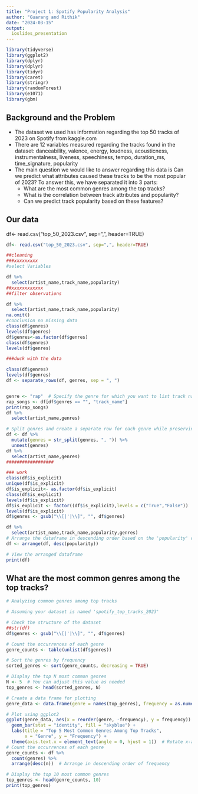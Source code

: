 ```yaml
---
title: "Project 1: Spotify Popularity Analysis"
author: "Guarang and Rithik"
date: "2024-03-15"
output:
  ioslides_presentation
---
```

```r
library(tidyverse)
library(ggplot2)
library(dplyr)
library(dplyr)
library(tidyr)
library(caret)
library(stringr)
library(randomForest)
library(e1071)
library(gbm)

```

## Background and the Problem
- The dataset we used has information regarding the top 50 tracks of 2023 on Spotify from kaggle.com
- There are 12 variables measured regarding the tracks found in the dataset: danceability, valence, energy, loudness, acousticness, instrumentalness, liveness, speechiness, tempo, duration_ms, time_signature, popularity
- The main question we would like to answer regarding this data is Can we predict what attributes caused these tracks to be the most popular of 2023? To answer this, we have separated it into 3 parts:
     - What are the most common genres among the top tracks?
     - What is the correlation between track attributes and popularity?
     - Can we predict track popularity based on these features?

## Our data

df<- read.csv("top_50_2023.csv", sep=",", header=TRUE)


```r
df<- read.csv("top_50_2023.csv", sep=",", header=TRUE)

```


```r
##cleaning 
###xxxxxxxxx
#select Variables 

df %>%
  select(artist_name,track_name,popularity) 
##xxxxxxxxxxxx
##filter observations 

df %>%
  select(artist_name,track_name,popularity) 
na.omit()
#conclusion no missing data 
class(df$genres)
levels(df$genres)
df$genres<-as.factor(df$genres)
class(df$genres)
levels(df$genres)

###duck with the data 

class(df$genres)
levels(df$genres)
df <- separate_rows(df, genres, sep = ", ")


genre <- "rap"  # Specify the genre for which you want to list track names
rap_songs <- df[df$genres == "", "track_name"]
print(rap_songs)
df %>%
  select(artist_name,genres) 

# Split genres and create a separate row for each genre while preserving song and artist information
df <- df %>%
  mutate(genres = str_split(genres, ", ")) %>%
  unnest(genres)
df %>%
  select(artist_name,genres) 
##################


```



```r
### work 
class(df$is_explicit)
unique(df$is_explicit)
df$is_explicit<- as.factor(df$is_explicit)
class(df$is_explicit)
levels(df$is_explicit)
df$is_explicit <- factor((df$is_explicit),levels = c("True","False"))
levels(df$is_explicit)
df$genres <- gsub("\\[|'|\\]", "", df$genres)

df %>%
  select(artist_name,track_name,popularity,genres) 
# Arrange the dataframe in descending order based on the 'popularity' column
df <- arrange(df, desc(popularity))

# View the arranged dataframe
print(df)
```

## What are the most common genres among the top tracks?
```r
# Analyzing common genres among top tracks

# Assuming your dataset is named 'spotify_top_tracks_2023'

# Check the structure of the dataset
##str(df)
df$genres <- gsub("\\[|'|\\]", "", df$genres)

# Count the occurrences of each genre
genre_counts <- table(unlist(df$genres))

# Sort the genres by frequency
sorted_genres <- sort(genre_counts, decreasing = TRUE)

# Display the top N most common genres
N <- 5  # You can adjust this value as needed
top_genres <- head(sorted_genres, N)

# Create a data frame for plotting
genre_data <- data.frame(genre = names(top_genres), frequency = as.numeric(top_genres))

# Plot using ggplot2
ggplot(genre_data, aes(x = reorder(genre, -frequency), y = frequency)) +
  geom_bar(stat = "identity", fill = "skyblue") +
  labs(title = "Top 5 Most Common Genres Among Top Tracks",
       x = "Genre", y = "Frequency") +
  theme(axis.text.x = element_text(angle = 0, hjust = 1))  # Rotate x-axis labels
# Count the occurrences of each genre
genre_counts <- df %>% 
  count(genres) %>%
  arrange(desc(n))  # Arrange in descending order of frequency

# Display the top 10 most common genres
top_genres <- head(genre_counts, 10)
print(top_genres)

```
